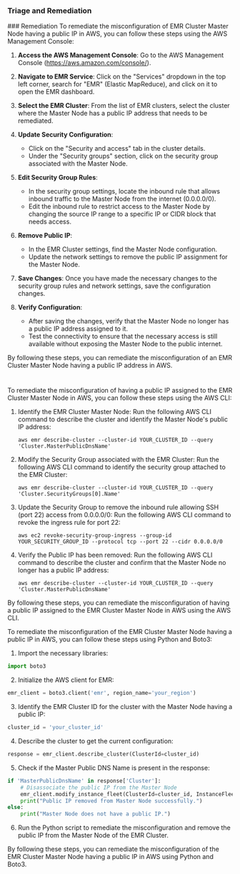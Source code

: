 
### Triage and Remediation
<Tabs>
<Tab title='Remediation'>
### Remediation

<AccordionGroup>
<Accordion title='Using Console' defaultOpen='true'>
To remediate the misconfiguration of EMR Cluster Master Node having a public IP in AWS, you can follow these steps using the AWS Management Console:

1. **Access the AWS Management Console**: Go to the AWS Management Console (https://aws.amazon.com/console/).

2. **Navigate to EMR Service**: Click on the "Services" dropdown in the top left corner, search for "EMR" (Elastic MapReduce), and click on it to open the EMR dashboard.

3. **Select the EMR Cluster**: From the list of EMR clusters, select the cluster where the Master Node has a public IP address that needs to be remediated.

4. **Update Security Configuration**:
    - Click on the "Security and access" tab in the cluster details.
    - Under the "Security groups" section, click on the security group associated with the Master Node.

5. **Edit Security Group Rules**:
    - In the security group settings, locate the inbound rule that allows inbound traffic to the Master Node from the internet (0.0.0.0/0).
    - Edit the inbound rule to restrict access to the Master Node by changing the source IP range to a specific IP or CIDR block that needs access.

6. **Remove Public IP**:
    - In the EMR Cluster settings, find the Master Node configuration.
    - Update the network settings to remove the public IP assignment for the Master Node.

7. **Save Changes**: Once you have made the necessary changes to the security group rules and network settings, save the configuration changes.

8. **Verify Configuration**:
    - After saving the changes, verify that the Master Node no longer has a public IP address assigned to it.
    - Test the connectivity to ensure that the necessary access is still available without exposing the Master Node to the public internet.

By following these steps, you can remediate the misconfiguration of an EMR Cluster Master Node having a public IP address in AWS.

#
</Accordion>

<Accordion title='Using CLI'>
To remediate the misconfiguration of having a public IP assigned to the EMR Cluster Master Node in AWS, you can follow these steps using the AWS CLI:

1. Identify the EMR Cluster Master Node:
   Run the following AWS CLI command to describe the cluster and identify the Master Node's public IP address:
   ```
   aws emr describe-cluster --cluster-id YOUR_CLUSTER_ID --query 'Cluster.MasterPublicDnsName'
   ```

2. Modify the Security Group associated with the EMR Cluster:
   Run the following AWS CLI command to identify the security group attached to the EMR Cluster:
   ```
   aws emr describe-cluster --cluster-id YOUR_CLUSTER_ID --query 'Cluster.SecurityGroups[0].Name'
   ```

3. Update the Security Group to remove the inbound rule allowing SSH (port 22) access from 0.0.0.0/0:
   Run the following AWS CLI command to revoke the ingress rule for port 22:
   ```
   aws ec2 revoke-security-group-ingress --group-id YOUR_SECURITY_GROUP_ID --protocol tcp --port 22 --cidr 0.0.0.0/0
   ```

4. Verify the Public IP has been removed:
   Run the following AWS CLI command to describe the cluster and confirm that the Master Node no longer has a public IP address:
   ```
   aws emr describe-cluster --cluster-id YOUR_CLUSTER_ID --query 'Cluster.MasterPublicDnsName'
   ```

By following these steps, you can remediate the misconfiguration of having a public IP assigned to the EMR Cluster Master Node in AWS using the AWS CLI.
</Accordion>

<Accordion title='Using Python'>
To remediate the misconfiguration of the EMR Cluster Master Node having a public IP in AWS, you can follow these steps using Python and Boto3:

1. Import the necessary libraries:
```python
import boto3
```

2. Initialize the AWS client for EMR:
```python
emr_client = boto3.client('emr', region_name='your_region')
```

3. Identify the EMR Cluster ID for the cluster with the Master Node having a public IP:
```python
cluster_id = 'your_cluster_id'
```

4. Describe the cluster to get the current configuration:
```python
response = emr_client.describe_cluster(ClusterId=cluster_id)
```

5. Check if the Master Public DNS Name is present in the response:
```python
if 'MasterPublicDnsName' in response['Cluster']:
    # Disassociate the public IP from the Master Node
    emr_client.modify_instance_fleet(ClusterId=cluster_id, InstanceFleet={ 'InstanceFleetType': 'MASTER', 'TargetOnDemandCapacity': 1 })
    print("Public IP removed from Master Node successfully.")
else:
    print("Master Node does not have a public IP.")
```

6. Run the Python script to remediate the misconfiguration and remove the public IP from the Master Node of the EMR Cluster.

By following these steps, you can remediate the misconfiguration of the EMR Cluster Master Node having a public IP in AWS using Python and Boto3.
</Accordion>

</AccordionGroup>
</Tab>
</Tabs>
